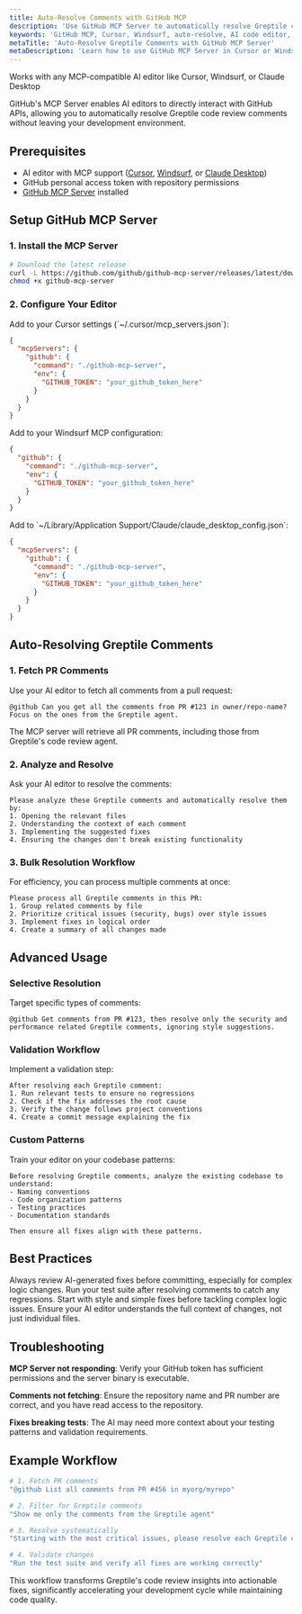 ```yaml
---
title: Auto-Resolve Comments with GitHub MCP
description: 'Use GitHub MCP Server to automatically resolve Greptile code review comments in AI editors'
keywords: 'GitHub MCP, Cursor, Windsurf, auto-resolve, AI code editor, pull request comments'
metaTitle: 'Auto-Resolve Greptile Comments with GitHub MCP Server'
metaDescription: 'Learn how to use GitHub MCP Server in Cursor or Windsurf to automatically resolve Greptile code review comments'
---
```


<Note>Works with any MCP-compatible AI editor like Cursor, Windsurf, or Claude Desktop</Note>

GitHub's MCP Server enables AI editors to directly interact with GitHub APIs, allowing you to automatically resolve Greptile code review comments without leaving your development environment.

## Prerequisites

- AI editor with MCP support ([Cursor](https://cursor.sh/), [Windsurf](https://codeium.com/windsurf), or [Claude Desktop](https://claude.ai/desktop))
- GitHub personal access token with repository permissions
- [GitHub MCP Server](https://github.com/github/github-mcp-server) installed

## Setup GitHub MCP Server

### 1. Install the MCP Server

```bash
# Download the latest release
curl -L https://github.com/github/github-mcp-server/releases/latest/download/github-mcp-server-$(uname -s)-$(uname -m) -o github-mcp-server
chmod +x github-mcp-server
```

### 2. Configure Your Editor

<Tabs>
<Tab title="Cursor">
Add to your Cursor settings (`~/.cursor/mcp_servers.json`):

```json
{
  "mcpServers": {
    "github": {
      "command": "./github-mcp-server",
      "env": {
        "GITHUB_TOKEN": "your_github_token_here"
      }
    }
  }
}
```
</Tab>

<Tab title="Windsurf">
Add to your Windsurf MCP configuration:

```json
{
  "github": {
    "command": "./github-mcp-server",
    "env": {
      "GITHUB_TOKEN": "your_github_token_here"
    }
  }
}
```
</Tab>

<Tab title="Claude Desktop">
Add to `~/Library/Application Support/Claude/claude_desktop_config.json`:

```json
{
  "mcpServers": {
    "github": {
      "command": "./github-mcp-server",
      "env": {
        "GITHUB_TOKEN": "your_github_token_here"
      }
    }
  }
}
```
</Tab>
</Tabs>

## Auto-Resolving Greptile Comments

### 1. Fetch PR Comments

Use your AI editor to fetch all comments from a pull request:

```
@github Can you get all the comments from PR #123 in owner/repo-name? Focus on the ones from the Greptile agent.
```

The MCP server will retrieve all PR comments, including those from Greptile's code review agent.

### 2. Analyze and Resolve

Ask your AI editor to resolve the comments:

```
Please analyze these Greptile comments and automatically resolve them by:
1. Opening the relevant files
2. Understanding the context of each comment
3. Implementing the suggested fixes
4. Ensuring the changes don't break existing functionality
```

### 3. Bulk Resolution Workflow

For efficiency, you can process multiple comments at once:

```
Please process all Greptile comments in this PR:
1. Group related comments by file
2. Prioritize critical issues (security, bugs) over style issues
3. Implement fixes in logical order
4. Create a summary of all changes made
```

## Advanced Usage

### Selective Resolution

Target specific types of comments:

```
@github Get comments from PR #123, then resolve only the security and performance related Greptile comments, ignoring style suggestions.
```

### Validation Workflow

Implement a validation step:

```
After resolving each Greptile comment:
1. Run relevant tests to ensure no regressions
2. Check if the fix addresses the root cause
3. Verify the change follows project conventions
4. Create a commit message explaining the fix
```

### Custom Patterns

Train your editor on your codebase patterns:

```
Before resolving Greptile comments, analyze the existing codebase to understand:
- Naming conventions
- Code organization patterns  
- Testing practices
- Documentation standards

Then ensure all fixes align with these patterns.
```

## Best Practices

<Card title="Review Before Committing" icon="eye" horizontal>
Always review AI-generated fixes before committing, especially for complex logic changes.
</Card>

<Card title="Test Thoroughly" icon="flask" horizontal>
Run your test suite after resolving comments to catch any regressions.
</Card>

<Card title="Incremental Approach" icon="stairs" horizontal>
Start with style and simple fixes before tackling complex logic issues.
</Card>

<Card title="Context Awareness" icon="brain" horizontal>
Ensure your AI editor understands the full context of changes, not just individual files.
</Card>

## Troubleshooting

**MCP Server not responding**: Verify your GitHub token has sufficient permissions and the server binary is executable.

**Comments not fetching**: Ensure the repository name and PR number are correct, and you have read access to the repository.

**Fixes breaking tests**: The AI may need more context about your testing patterns and validation requirements.

## Example Workflow

```bash
# 1. Fetch PR comments
"@github List all comments from PR #456 in myorg/myrepo"

# 2. Filter for Greptile comments  
"Show me only the comments from the Greptile agent"

# 3. Resolve systematically
"Starting with the most critical issues, please resolve each Greptile comment by implementing the suggested fixes"

# 4. Validate changes
"Run the test suite and verify all fixes are working correctly"
```

This workflow transforms Greptile's code review insights into actionable fixes, significantly accelerating your development cycle while maintaining code quality. 